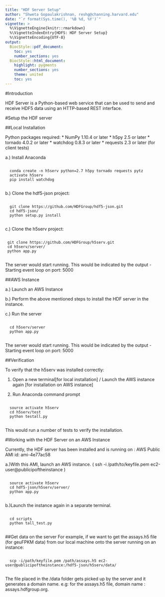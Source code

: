 ```yaml
---
title: "HDF Server Setup"
author: "Shweta Gopaulakrishnan, reshg@channing.harvard.edu"
date: "`r format(Sys.time(), '%B %d, %Y')`"
vignette: >
  %\VignetteEngine{knitr::rmarkdown}
  %\VignetteIndexEntry{HDFS: HDF Server Setup}
  %\VignetteEncoding{UTF-8}
output:
  BiocStyle::pdf_document:
    toc: yes
    number_sections: yes
  BiocStyle::html_document:
    highlight: pygments
    number_sections: yes
    theme: united
    toc: yes
---
```



#Introduction

HDF Server is a Python-based web service that can be used to send and receive HDF5 data using an HTTP-based REST interface. 

#Setup the HDF server 

##Local Installation

Python packages required:
* NumPy 1.10.4 or later
* h5py 2.5 or later
* tornado 4.0.2 or later
* watchdog 0.8.3 or later
* requests 2.3 or later (for client tests)

a.) Install Anaconda 
```{}

  conda create -n h5serv python=2.7 h5py tornado requests pytz
  activate h5serv
  pip install watchdog
  
```

b.) Clone the hdf5-json project:
```{}

  git clone https://github.com/HDFGroup/hdf5-json.git
  cd hdf5-json/
  python setup.py install
  
```

c.) Clone the h5serv project:
```{}

 git clone https://github.com/HDFGroup/h5serv.git
 cd h5serv/server/
 python app.py
 
```
The server would start running. 
This would be indicated by the output - Starting event loop on port: 5000

##AWS Instance

a.) Launch an AWS Instance

b.) Perform the above mentioned steps to install the HDF server in the instance. 

c.) Run the server

```{}

  cd h5serv/server
  python app.py
  

```

The server would start running. 
This would be indicated by the output - Starting event loop on port: 5000


##Verification 

To verify that the h5serv was installed correctly: 

1. Open a new terminal[for local installation] / Launch the AWS instance again [for installation on AWS instance]

2. Run Anaconda command prompt

```{}

  source activate h5serv
  cd h5serv/test
  python testall.py
  

```

This would run a number of tests to verify the installation. 

#Working with the HDF Server on an AWS Instance

Currently, the HDF server has been installed and is running on : AWS Public AMI id:  ami-4e77ac58

a.)With this AMI, launch an AWS instance. 
( ssh -i /path/to/keyfile.pem ec2-user@publicipoftheinstance )

```{}

  source activate h5serv
  cd hdf5-json/h5serv/server/
  python app.py
  
```

b.)Launch the instance again in a separate terminal.

```{}

  cd scripts
  python tall_test.py
  
```

##Get data on the server
For example, if we want to get the assays.h5 file (for geuFPKM data) from our local machine onto the server running on an instance: 
 
```{}

  scp -i/path/keyfile.pem /path/assays.h5 ec2-user@publicipoftheinstance:/hdf5-json/h5serv/data/
  
```
The file placed in the /data folder gets picked up by the server and it generates a domain name.
e.g: for the assays.h5 file, domain name : assays.hdfgroup.org. 